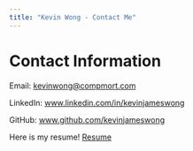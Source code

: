 ```yaml
---
title: "Kevin Wong - Contact Me"
---
```


# Contact Information

Email: <kevinwong@compmort.com> 

LinkedIn: [www.linkedin.com/in/kevinjameswong](https://www.linkedin.com/in/kevinjameswong/){target="_blank"} 

GitHub: [www.github.com/kevinjameswong](https://www.github.com/kevinjameswong){target="_blank"}

Here is my resume! [Resume](Resume_04_03_20_Wong.pdf){target="_blank"}

